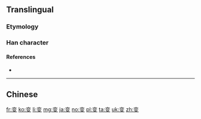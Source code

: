{{also|變|変}}
==Translingual==
{{Han simplified forms|變|変|变}}

===Etymology===
{{Han simp|變|f=䜌|t=亦|f2=攵|t2=又}}

===Han character===
{{Han char|rn=29|rad=又|as=06|sn=8|four=00407|canj=YCE|ids=⿱亦又}}

====References====
* {{Han ref|kx=0166.071|hdz=10397.010|uh=53D8|ud=21464}}

----

==Chinese==
{{zh-see|變}}

[[fr:变]]
[[ko:变]]
[[li:变]]
[[mg:变]]
[[ja:变]]
[[no:变]]
[[pl:变]]
[[ta:变]]
[[uk:变]]
[[zh:变]]